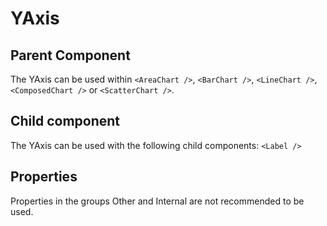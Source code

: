 
# YAxis

<Meta of={ComponentStories} />

<Canvas>
  <Story name="API" of={ComponentStories} />
</Canvas>

## Parent Component

The YAxis can be used within `<AreaChart />`, `<BarChart />`, `<LineChart />`, `<ComposedChart />` or `<ScatterChart />`.

## Child component

The YAxis can be used with the following child components: `<Label />`

## Properties

Properties in the groups Other and Internal are not recommended to be used.

<Controls of={ComponentStories.API} />
